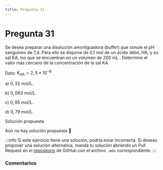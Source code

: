 ```yaml
---
title: Pregunta 31
---
```



# Pregunta 31

Se desea preparar una disolución amortiguadora (buffer) que simule el pH sanguíneo de 7,4. Para ello se dispone de 0,1 mol de un ácido débil, HA, y su sal KA, los que se encuentran en un volumen de 200 mL . Determine el valor más cercano de la concentración de la sal KA.

Dato: $\mathrm{K}_{\mathrm{HA}}=2,5 \times 10^{-8}$

a) $0,32 \mathrm{~mol} / \mathrm{L}$.

b) $0,063 \mathrm{~mol} / \mathrm{L}$.

c) $0,95 \mathrm{~mol} / \mathrm{L}$.

d) $0,79 \mathrm{~mol} / \mathrm{L}$.

<MDXDetails>
<summary>Solución propuesta</summary>

Aún no hay solución propuesta 🥲

:::info
Si este ejercicio tiene una solución, podría estar incorrecta. Si deseas proponer una solución alternativa, manda tu solución abriendo
un Pull Request en el [repositorio](https://github.com/crow-rojas/apuntes-fundamentals/pulls) de GitHub con el archivo
`.mdx` correspondiente.
:::

</MDXDetails>

### Comentarios

<Disqus
  url="https://crow-rojas.github.io/apuntes-fundamentals/docs/science/chemistry/exercises/2023-2/p31"
  identifier="docs/science/chemistry/exercises/2023-2/p31"
  title="2023-2 Quimica - Pregunta 31"
/>

